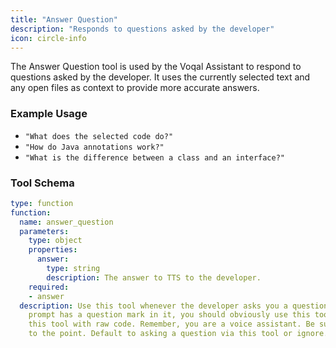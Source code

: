 ```yaml
---
title: "Answer Question"
description: "Responds to questions asked by the developer"
icon: circle-info
---
```


The Answer Question tool is used by the Voqal Assistant to respond to questions asked by the developer.
It uses the currently selected text and any open files as context to provide more accurate answers.

### Example Usage

- `"What does the selected code do?"`
- `"How do Java annotations work?"`
- `"What is the difference between a class and an interface?"`

### Tool Schema

```yaml
type: function
function:
  name: answer_question
  parameters:
    type: object
    properties:
      answer:
        type: string
        description: The answer to TTS to the developer.
    required:
    - answer
  description: Use this tool whenever the developer asks you a question. If the developer's
    prompt has a question mark in it, you should obviously use this tool. Never call
    this tool with raw code. Remember, you are a voice assistant. Be succinct and
    to the point. Default to asking a question via this tool or ignore.
```
